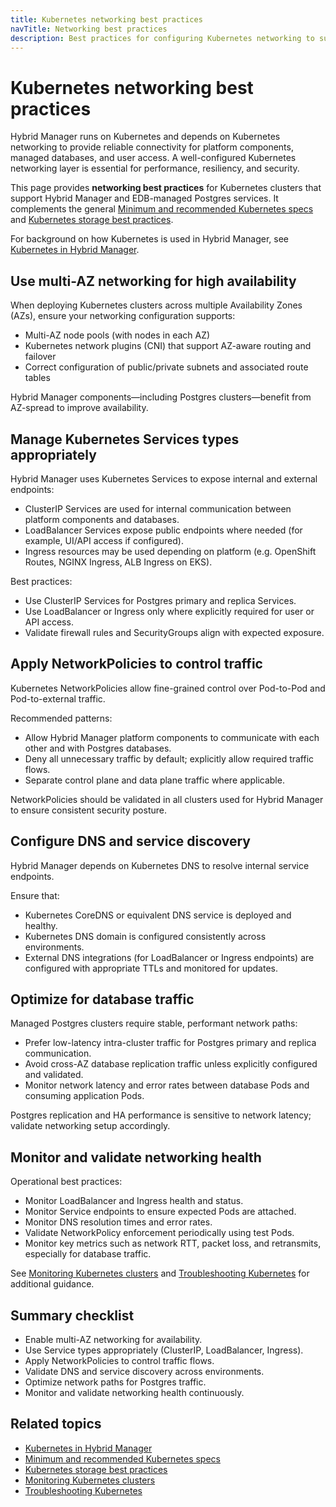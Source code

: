 ```yaml
---
title: Kubernetes networking best practices
navTitle: Networking best practices
description: Best practices for configuring Kubernetes networking to support Hybrid Manager and EDB-managed Postgres databases.
---
```


# Kubernetes networking best practices

Hybrid Manager runs on Kubernetes and depends on Kubernetes networking to provide reliable connectivity for platform components, managed databases, and user access.
A well-configured Kubernetes networking layer is essential for performance, resiliency, and security.

This page provides **networking best practices** for Kubernetes clusters that support Hybrid Manager and EDB-managed Postgres services. It complements the general [Minimum and recommended Kubernetes specs](./minimum-recommended-k8s-specs) and [Kubernetes storage best practices](./k8s-storage-best-practices).

For background on how Kubernetes is used in Hybrid Manager, see [Kubernetes in Hybrid Manager](../k8-in-hybrid-manager).

## Use multi-AZ networking for high availability

When deploying Kubernetes clusters across multiple Availability Zones (AZs), ensure your networking configuration supports:

- Multi-AZ node pools (with nodes in each AZ)
- Kubernetes network plugins (CNI) that support AZ-aware routing and failover
- Correct configuration of public/private subnets and associated route tables

Hybrid Manager components—including Postgres clusters—benefit from AZ-spread to improve availability.

## Manage Kubernetes Services types appropriately

Hybrid Manager uses Kubernetes Services to expose internal and external endpoints:

- ClusterIP Services are used for internal communication between platform components and databases.
- LoadBalancer Services expose public endpoints where needed (for example, UI/API access if configured).
- Ingress resources may be used depending on platform (e.g. OpenShift Routes, NGINX Ingress, ALB Ingress on EKS).

Best practices:

- Use ClusterIP Services for Postgres primary and replica Services.
- Use LoadBalancer or Ingress only where explicitly required for user or API access.
- Validate firewall rules and SecurityGroups align with expected exposure.

## Apply NetworkPolicies to control traffic

Kubernetes NetworkPolicies allow fine-grained control over Pod-to-Pod and Pod-to-external traffic.

Recommended patterns:

- Allow Hybrid Manager platform components to communicate with each other and with Postgres databases.
- Deny all unnecessary traffic by default; explicitly allow required traffic flows.
- Separate control plane and data plane traffic where applicable.

NetworkPolicies should be validated in all clusters used for Hybrid Manager to ensure consistent security posture.

## Configure DNS and service discovery

Hybrid Manager depends on Kubernetes DNS to resolve internal service endpoints.

Ensure that:

- Kubernetes CoreDNS or equivalent DNS service is deployed and healthy.
- Kubernetes DNS domain is configured consistently across environments.
- External DNS integrations (for LoadBalancer or Ingress endpoints) are configured with appropriate TTLs and monitored for updates.

## Optimize for database traffic

Managed Postgres clusters require stable, performant network paths:

- Prefer low-latency intra-cluster traffic for Postgres primary and replica communication.
- Avoid cross-AZ database replication traffic unless explicitly configured and validated.
- Monitor network latency and error rates between database Pods and consuming application Pods.

Postgres replication and HA performance is sensitive to network latency; validate networking setup accordingly.

## Monitor and validate networking health

Operational best practices:

- Monitor LoadBalancer and Ingress health and status.
- Monitor Service endpoints to ensure expected Pods are attached.
- Monitor DNS resolution times and error rates.
- Validate NetworkPolicy enforcement periodically using test Pods.
- Monitor key metrics such as network RTT, packet loss, and retransmits, especially for database traffic.

See [Monitoring Kubernetes clusters](../../how-to/monitor-kubernetes-cluster) and [Troubleshooting Kubernetes](../../how-to/troubleshooting-on-kubernetes) for additional guidance.

## Summary checklist

- Enable multi-AZ networking for availability.
- Use Service types appropriately (ClusterIP, LoadBalancer, Ingress).
- Apply NetworkPolicies to control traffic flows.
- Validate DNS and service discovery across environments.
- Optimize network paths for Postgres traffic.
- Monitor and validate networking health continuously.

## Related topics

- [Kubernetes in Hybrid Manager](../k8-in-hybrid-manager)
- [Minimum and recommended Kubernetes specs](./minimum-recommended-k8s-specs)
- [Kubernetes storage best practices](./k8s-storage-best-practices)
- [Monitoring Kubernetes clusters](../../how-to/monitor-kubernetes-cluster)
- [Troubleshooting Kubernetes](../../how-to/troubleshooting-on-kubernetes)
